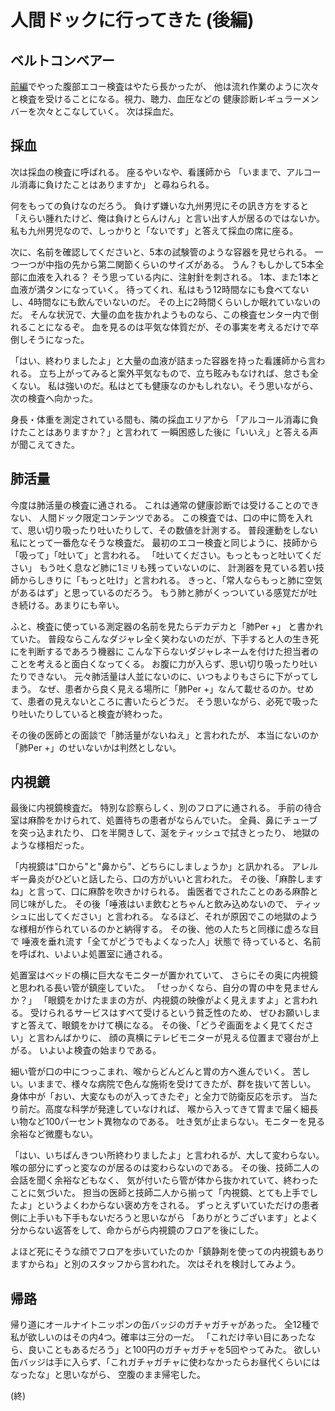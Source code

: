 # 人間ドックに行ってきた (後編)

## ベルトコンベアー

[前編](went-to-a-medical-checkup-1)でやった腹部エコー検査はやたら長かったが、
他は流れ作業のように次々と検査を受けることになる。視力、聴力、血圧などの
健康診断レギュラーメンバーを次々とこなしていく。
次は採血だ。

## 採血

次は採血の検査に呼ばれる。
座るやいなや、看護師から
「いままで、アルコール消毒に負けたことはありますか」
と尋ねられる。

何をもっての負けなのだろう。
負けず嫌いな九州男児にその訊き方をすると
「えらい腫れたけど、俺は負けとらんけん」と言い出す人が居るのではないか。
私も九州男児なので、しっかりと「ないです」と答えて採血の席に座る。

次に、名前を確認してくださいと、5本の試験管のような容器を見せられる。
一つ一つが中指の先から第二関節くらいのサイズがある。
うん？もしかして5本全部に血液を入れる？
そう思っている内に、注射針を刺される。
1本、また1本と血液が満タンになっていく。
待ってくれ、私はもう12時間なにも食べてないし、4時間なにも飲んでいないのだ。
その上に2時間くらいしか眠れていないのだ。
そんな状況で、大量の血を抜かれようものなら、この検査センター内で倒れることになるぞ。
血を見るのは平気な体質だが、その事実を考えるだけで卒倒しそうになった。

「はい、終わりましたよ」と大量の血液が詰まった容器を持った看護師から言われる。
立ち上がってみると案外平気なもので、立ち眩みもなければ、怠さも全くない。
私は強いのだ。私はとても健康なのかもしれない。そう思いながら、次の検査へ向かった。

身長・体重を測定されている間も、隣の採血エリアから
「アルコール消毒に負けたことはありますか？」と言われて
一瞬困惑した後に「いいえ」と答える声が聞こえてきた。

## 肺活量

今度は肺活量の検査に通される。
これは通常の健康診断では受けることのできない、
人間ドック限定コンテンツである。
この検査では、口の中に筒を入れて、思い切り吸ったり吐いたりして、その数値を計測する。
普段運動をしない私にとって一番危なそうな検査だ。
最初のエコー検査と同じように、技師から「吸って」「吐いて」と言われる。
「吐いてください。もっともっと吐いてください」
もう吐く息など肺に1ミリも残っていないのに、
計測器を見ている若い技師からしきりに「もっと吐け」と言われる。
きっと、「常人ならもっと肺に空気があるはず」と思っているのだろう。
もう肺と肺がくっついている感覚だが吐き続ける。あまりにも辛い。

ふと、検査に使っている測定器の名前を見たらデカデカと「肺Per +」 と書かれていた。
普段ならこんなダジャレ全く笑わないのだが、下手すると人の生き死にを判断するであろう機器に
こんな下らないダジャレネームを付けた担当者のことを考えると面白くなってくる。
お腹に力が入らず、思い切り吸ったり吐いたりできない。
元々肺活量は人並にないのに、いつもよりもさらに下がってしまう。
なぜ、患者から良く見える場所に「肺Per +」なんて載せるのか。せめて、患者の見えないところに書いたらどうだ。
そう思いながら、必死で吸ったり吐いたりしていると検査が終わった。

その後の医師との面談で「肺活量がないねえ」と言われたが、
本当にないのか「肺Per +」のせいないかは判然としない。

## 内視鏡

最後に内視鏡検査だ。
特別な診察らしく、別のフロアに通される。
手前の待合室は麻酔をかけられて、処置待ちの患者がならんでいた。
全員、鼻にチューブを突っ込まれたり、
口を半開きして、涎をティッシュで拭きとったり、
地獄のような様相だった。

「内視鏡は"口から"と"鼻から"、どちらにしましょうか」と訊かれる。
アレルギー鼻炎がひどいと話したら、口の方がいいと言われた。
その後、「麻酔しますね」と言って、口に麻酔を吹きかけられる。
歯医者でされたことのある麻酔と同じ味がした。
その後「唾液はいま飲むとちゃんと飲み込めないので、
ティッシュに出してください」と言われる。
なるほど、それが原因でこの地獄のような様相が作られているのかと納得する。
その後、他の人たちと同様に虚ろな目で
唾液を垂れ流す「全てがどうでもよくなった人」状態で
待っていると、名前を呼ばれ、いよいよ処置室に通される。

処置室はベッドの横に巨大なモニターが置かれていて、
さらにその奥に内視鏡と思われる長い管が鎮座していた。
「せっかくなら、自分の胃の中を見ませんか？」
「眼鏡をかけたままの方が、内視鏡の映像がよく見えますよ」と言われる。
受けられるサービスはすべて受けるという貧乏性のため、
ぜひお願いしますと答えて、眼鏡をかけて横になる。
その後、「どうぞ画面をよく見てください」と言わんばかりに、
顔の真横にテレビモニターが見える位置まで寝台が上がる。
いよいよ検査の始まりである。

細い管が口の中につっこまれ、喉からどんどんと胃の方へ進んでいく。
苦しい。いままで、様々な病院で色んな施術を受けてきたが、群を抜いて苦しい。
身体中が「おい、大変なものが入ってきたぞ」と全力で防衛反応を示す。
当たり前だ。高度な科学が発達していなければ、
喉から入ってきて胃まで届く細長い物など100パーセント異物なのである。
吐き気が止まらない。モニターを見る余裕など微塵もない。

「はい、いちばんきつい所終わりましたよ」と言われるが、大して変わらない。
喉の部分にずっと変なのが居るのは変わらないのである。
その後、技師二人の会話を聞く余裕などもなく、
気が付いたら管が体から抜かれていて、終わったことに気づいた。
担当の医師と技師二人から揃って「内視鏡、とても上手でしたよ」というよくわからない褒め方をされる。
ずっとえずいていただけの患者側に上手いも下手もないだろうと思いながら
「ありがとうございます」とよく分からない返答をして、命からがら内視鏡のフロアを後にした。

よほど死にそうな顔でフロアを歩いていたのか「鎮静剤を使っての内視鏡もありますからね」と別のスタッフから言われた。
次はそれを検討してみよう。

## 帰路

帰り道にオールナイトニッポンの缶バッジのガチャガチャがあった。
全12種で私が欲しいのはその内4つ。確率は三分の一だ。
「これだけ辛い目にあったなら、良いこともあるだろう」と100円のガチャガチャを5回やってみた。
欲しい缶バッジは手に入らず、「これガチャガチャに使わなかったらお昼代くらいにはなったな」と思いながら、
空腹のまま帰宅した。


(終)